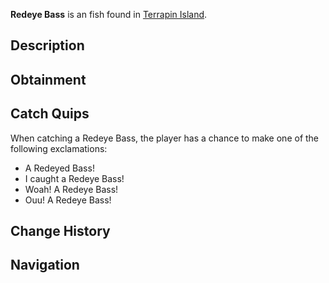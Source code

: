 {{FishInfobox
|image          = Redeye Bass.png
|rarity         = Unusual
|sea            = First Sea
|location       = [[Terrapin Island]]
|sublocation    = Freshwater
|sources        = Fish Barrel, Fishing Rod
|radar_location = 
|xp             = 100
|weather        = Windy
|time           = Day
|season         = Spring, Autumn
|bait           = Flakes
|base_weight    = 1.5
|base_value     = 115
|weight_range   = 1.2
|base_chance    = 40
|base_resil     = 50
}}
'''Redeye Bass''' is an {{Rarity|Unusual}} fish found in [[Terrapin Island]].

== Description ==
{{Description|The Redeye Bass looks very similar to the Largemouth Bass. However, the Redeye bass has very distinct red or orange eyes to go along with its greenish brown body.|Bestiary Entry}}

== Obtainment ==
{{Description|Can be found in freshwaters and in the filtered waters of Terrapin Island during the day.|Bestiary Hint}}
{{Fish Availability|
Terrapin Island/Olm Cave
Terrapin Island/Surrounding Ocean
|top_rods      = 
Krampus's Rod\241536.26\168608.7;
Magma Rod\230761.31\161087.06;
Plastic Rod\211703.22\147783.22;
Buddy Bond Rod\157265.25\109781.82;
Leviathan's Fang Rod\138694.05\128678.56;
Fast Rod\134480.83\133319.92;
Nocturnal Rod\54841.08\131915.88;
Ethereal Prism Rod\135215.65\109180.01;
Seraphic Rod\128229.59\107411.23;
No-Life Rod\125245.99\108806.98;
Trident Rod\120405.62\114105.74;
Rod Of The Forgotten Fang\119803.09\100762.7;
Free Spirit Rod\114484.71\108494.62;
Challenger's Rod\114403.75\98989.96;
Rod Of The Depths\107192.45\91263.19;
Rod Of The Exalted One\106999.11\88176.4;
Zeus Rod\103535.31\91025.49;
Verdant Shear Rod\101147.83\89975.13;
Blazebringer Rod\98292.42\86416.09;
Depthseeker Rod\92762.16\82833.8;
Avalanche Rod\83633.38\74796.33;
Volcanic Rod\80674.76\70927.11;
Training Rod\64986.07\83524.52;
Steady Rod\36133.7\24108.2
|recommended   = Ethereal Prism Rod
}}

== Catch Quips ==
When catching a Redeye Bass, the player has a chance to make one of the following exclamations:
* A Redeyed Bass!
* I caught a Redeye Bass!
* Woah! A Redeye Bass!
* Ouu! A Redeye Bass!

== Change History ==
{{Change History|{{subst:Current Version}}}}

== Navigation ==
{{Fish Navbox|Terrapin Island}}